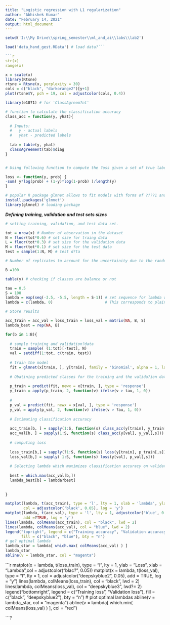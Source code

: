 ```yaml
---
title: "Logistic regression with L1 regularization"
author: "Abhishek Kumar"
date: "February 14, 2021"
output: html_document
---
```


```r
setwd('I:\\My Drive\\spring_semester\\ml_and_ai\\labs\\lab2')
```


```r
load('data_hand_gest.RData') # load data?```

```r
str(x)
range(x)
```



```r
x = scale(x)
library(Rtsne)
rtsne = Rtsne(x, perplexity = 30)
cols = c("black", "darkorange2")[y+1]
plot(rtsne$Y, pch = 19, col = adjustcolor(cols, 0.4))
```


```r
library(e1071) # for 'ClassAgreem?nt'

# function to calculate the classification accuracy
class_acc = function(y, yhat){
  
  # Inputs:
  #   y - actual labels
  #   yhat - predicted labels
  
  tab = table(y, yhat)
  classAgreement(tab)$diag
}


# Using following function to compute the ?oss given a set of true labels and predicted probabilities:

loss <- function(y, prob) {
-sum( y*log(prob) + (1-y)*log(1-prob) )/length(y)
}

```



```r
# popular R package glmnet allows to fit models with forms of ????1 and ????2 regularization (and even both) for a suite of regression models, including logistic regression.
install.packages('glmnet')
library(glmnet) # loading package
```


__*Defining training, validation and test sets sizes*__

```r

# setting training, valida?ion, and test data set.

tot = nrow(x) # Number of observation in the dataset
N = floor(tot*0.6) # set size for traing data
L = floor(tot*0.3) # set size for the validation data
M = floor(tot*0.1) # set size for the test data
test = sample(1:N, M) # test d?ta

# Number of replicates to account for the uncertainity due to the random sampling.

B =100

table(y) # checking if classes are balance or not

```

```r

tau = 0.5
S = 100
lambda = exp(seq(-3.5, -5.5, length = S-1)) # set sequence for lambda with log?pace
lambda = c(lambda, 0)                       # This corresponds to plain logistic regression

# Store reuslts

acc_train = acc_val = loss_train = loss_val = matrix(NA, B, S)
lambda_best = rep(NA, B)

for(b in 1:B){
  
  # sample training and validation?data
  train = sample( (1:tot)[-test], N)
  val = setdiff(1:tot, c(train, test))
  
  # train the model
  fit = glmnet(x[train, ], y[train], family = 'binomial', alpha = 1, lambda = lambda)
  
  # Obatining predicted classes for the training and the valida?ion data
  
  p_train = predict(fit, newx = x[train, ], type = 'response')
  y_train = apply(p_train, 2, function(v) ifelse(v > tau, 1, 0))
  
  # 
  p_val = predict(fit, newx = x[val, ], type = 'response')
  y_val = apply(p_val, 2, function(v) ifelse(v > ?au, 1, 0))
  
  # Estimating classification accuracy
  
  acc_train[b, ] = sapply(1:S, function(s) class_acc(y[train], y_train[,s]))
  acc_val[b, ] = sapply(1:S, function(s) class_acc(y[val], y_val[,s])) 
  
  # computing loss
  
  loss_train[b,] = sapply(?1:S, function(s) loss(y[train], p_train[,s]))
  loss_val[b,] = sapply( 1:S, function(s) loss(y[val], p_val[,s]))
  
  # Selecting lambda which maximizes classification accuracy on validation data
  
  best = which.max(acc_val[b,])
  lambda_best[b] = lambda?best]
  
  
}

```

```r
matplot(lambda, t(acc_train), type = 'l', lty = 1, xlab = 'lambda', ylab = 'Accuracy',
        col = adjustcolor('black', 0.05), log = 'y')
matplot(lambda, t(acc_val), type = 'l', lty = 1, adjustcolor('blue', 0.05),
        add =?TRUE, log = 'y')
lines(lambda, colMeans(acc_train), col = "black", lwd = 2)
lines(lambda, colMeans(acc_val), col = "blue", lwd = 2)
legend("topright", legend = c("Training accuracy", "Validation accuracy"),
       fill = c("black", "blue"), bty = "n")
# ge? optimal lambda
lambda_star = lambda[ which.max( colMeans(acc_val) ) ]
lambda_star
abline(v = lambda_star, col = "magenta")
```



```r
matplot(x = lambda, t(loss_train), type = "l", lty = 1, ylab = "Loss",
        xlab = "Lambda",col = adjustcolor("blac?", 0.05))
matplot(x = lambda, t(loss_val), type = "l", lty = 1, 
        col = adjustcolor("deepskyblue2", 0.05), add = TRUE, log = "y")
lines(lambda, colMeans(loss_train), col = "black", lwd = 2)
lines(lambda, colMeans(loss_val), col = "deepskyblue3", lwd?= 2)
legend("bottomright", legend = c("Training loss", "Validation loss"),
fill = c("black", "deepskyblue2"), bty = "n")
# plot optimal lambdas
abline(v = lambda_star, col = "magenta")
abline(v = lambda[ which.min( colMeans(loss_val) ) ], col = "red")

```?
